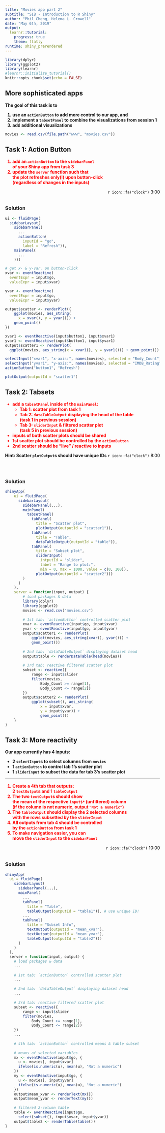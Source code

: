 ```yaml
---
title: "Movies app part 2"
subtitle: "SIB - Introduction to R Shiny"
author: "Phil Cheng, Helena L. Crowell"
date: "May 6th, 2019"
output: 
  learnr::tutorial:
    progress: true
    theme: flatly
runtime: shiny_prerendered
---
```


```r
library(dplyr)
library(ggplot2)
library(learnr)
#learnr::initialize_tutorial()
knitr::opts_chunk$set(echo = FALSE)
```

## More sophisticated apps

<div style="font-weight:bold">
The goal of this task is to

1. use an `actionButton` to add more control to our app, and
2. implement a `tabsetPanel` to combine the visualizations from session 1
3. add additional visualizations
</div>


```r
movies <- read.csv(file.path("www", "movies.csv"))
```

## Task 1: Action Button 

<div class = "row">
<div class = "col-md-10">
<div style="color:red;font-weight:bold">
1. add an `actionButton` to the `sidebarPanel`  
of your Shiny app from task 3
2. update the `server` function such that  
the plot refreshes only(!) upon button-click  
(regardless of changes in the inputs)
</div>
</div>
<div class = "col-md-2">
<div style="color:black; float:right"> `r icon::fa("clock")` 3:00 </div>
</div>
</div>

### &nbsp;

### Solution

<div class = "row">
<div class = "col-md-6">
```r
ui <- fluidPage(
  sidebarLayout(
    sidebarPanel(
      ...
      actionButton(
        inputId = "go", 
        label = "Refresh")),
    mainPanel(
      ...
    )))
```
</div>
<div class = "col-md-6">
```r
# get x- & y-var. on button-click
xvar <- eventReactive(
  eventExpr = input$go, 
  valueExpr = input$xvar)

yvar <- eventReactive(
  eventExpr = input$go, 
  valueExpr = input$yvar)

output$scatter <- renderPlot({
    ggplot(movies, aes_string(
      x = xvar(), y = yvar())) + 
    geom_point()
})
```
</div>
</div>

<div class = "row">
<div class = "col-md-6">
```r
xvar1 <- eventReactive(input$button1, input$xvar1)
yvar1 <- eventReactive(input$button1, input$yvar1)
output$scatter1 <- renderPlot(
  ggplot(movies, aes_string(x = xvar1(), y = yvar1())) + geom_point())
```
```r
selectInput("xvar1", "x-axis:", names(movies), selected = "Body_Count")
selectInput("yvar1", "y-axis:", names(movies), selected = "IMDB_Rating")
actionButton("button1", "Refresh")
```
</div>
<div class = "col-md-6">
```r
plotOutput(outputId = "scatter1")
```
</div>
</div>

## Task 2: Tabsets

<div class = "row">
<div class = "col-md-10">
<div style="color:red;font-weight:bold">
- add a `tabsetPanel` inside of the `mainPanel`:
  - Tab 1: scatter plot from task 1
  - Tab 2: `dataTableOutput` displaying the head of the table  
(task 1 in previous session)
  - Tab 3: `sliderInput` & filtered scatter plot  
(task 5 in previous session)
- inputs of both scatter plots should be shared
- 1st scatter plot should be controlled by the `actionButton`  
- 2nd scatter should be "live" / reactive to inputs
</div>
</div>
<div class = "col-md-2">
<div style="color:black; float:right"> `r icon::fa("clock")` 8:00 </div>
</div>
</div>
**Hint: Scatter `plotOutput`s should have unique IDs**

### &nbsp;

### Solution

```r
shinyApp(
    ui = fluidPage(
      sidebarLayout(
        sidebarPanel(...),
        mainPanel(
          tabsetPanel(
            tabPanel(
              title = "Scatter plot", 
              plotOutput(outputId = "scatter1")),
            tabPanel(
              title = "Table", 
              dataTableOutput(outputId = "table")),
            tabPanel(
              title = "Subset plot",
              sliderInput(
                intputId = "slider", 
                label = "Range to plot:", 
                min = 0, max = 1000, value = c(0, 100)),
              plotOutput(outputId = "scatter2")))
        )
      )
    ),
    server = function(input, output) {
        # load packages & data
        library(dplyr)
        library(ggplot2)
        movies <- read.csv("movies.csv")
        
        # 1st tab: `actionButton` controlled scatter plot
        xvar <- eventReactive(input$go, input$xvar)
        yvar <- eventReactive(input$go, input$yvar)
        output$scatter1 <- renderPlot(
            ggplot(movies, aes_string(xvar(), yvar())) + 
            geom_point())
        
        # 2nd tab: `dataTableOutput` displaying dataset head
        output$table <- renderDataTable(head(movies))
        
        # 3rd tab: reactive filtered scatter plot
        subset <- reactive({
            range <- input$slider
            filter(movies,
                Body_Count >= range[1],
                Body_Count <= range[2])
        })
        output$scatter2 <- renderPlot(
            ggplot(subset(), aes_string(
                x = input$xvar, 
                y = input$yvar)) +
                geom_point())
    }
)
```

## Task 3: More reactivity
<div class = "row">
<div class = "col-md-10">

<div style="font-weight:bold">
Our app currently has 4 inputs:

- 2 `selectInput`s to select columns from `movies`
- 1 `actionButton` to control tab 1's scatter plot
- 1 `sliderInput` to subset the data for tab 3's scatter plot
</div>

***

<div style="color:red;font-weight:bold">
1. Create a 4th tab that outputs:  
2 `textOutput`s and 1 `tableOutput`
2. The two `textOutput`s should show  
the mean of the respective `input$*` (unfiltered) column   
(if the column is not numeric, output `"Not a numeric"`)
3. The `tableOutput` should display the 2 selected columns  
with the rows subsetted by the `sliderInput`
4. All outputs from tab 4 should be controlled  
by the `actionButton` from task 1
5. To make navigation easier, you can  
move the `sliderInput` to the `sidebarPanel`
</div>
</div>
<div class = "col-md-2">
<div style="color:black; float:right"> `r icon::fa("clock")` 10:00 </div>
</div>
</div>

### &nbsp;

### Solution 

```r
shinyApp(
  ui = fluidPage(
    sidebarLayout(
      sidebarPanel(...),
      mainPanel(
        ...
        tabPanel(
          title = "Table", 
          tableOutput(outputId = "table1")), # use unique ID!
        ...
        tabPanel(
          title = "Subset Info",
          textOutput(outputId = "mean_xvar"),
          textOutput(outputId = "mean_yvar"),
          tableOutput(outputId = "table2")))
      )
    )
  ),
  server = function(input, output) {
    # load packages & data
    ...
    
    # 1st tab: `actionButton` controlled scatter plot
    ...
    
    # 2nd tab: `dataTableOutput` displaying dataset head
    ...
    
    # 3rd tab: reactive filtered scatter plot
    subset <- reactive({
        range <- input$slider
        filter(movies,
            Body_Count >= range[1],
            Body_Count <= range[2])
    })
    ...
    
    # 4th tab: `actionButton` controlled means & table subset
    
    # means of selected variables
    mx <- eventReactive(input$go, {
      u <- movies[, input$xvar]
      ifelse(is.numeric(u), mean(u), "Not a numeric")
    })
    my <- eventReactive(input$go, {
      u <- movies[, input$yvar]
      ifelse(is.numeric(u), mean(u), "Not a numeric")
    })
    output$mean_xvar <- renderText(mx())
    output$mean_yvar <- renderText(my())
    
    # filtered 2-column table
    table <- eventReactive(input$go, 
      select(subset(), input$xvar, input$yvar))
    output$table2 <- renderTable(table())
}
```

